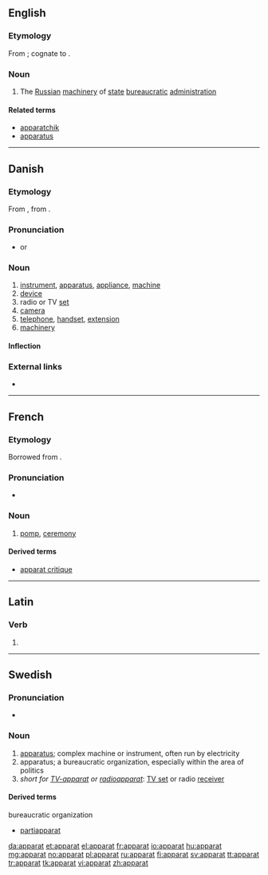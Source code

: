 ==English==

===Etymology===
From {{etyl|ru}} {{term|аппарат||[[apparatus]], apparat|sc=Cyrl|tr=apparát}}; cognate to {{term|apparatus|lang=en}}.

===Noun===
{{en-noun|s|-}}

# The [[Russian]] [[machinery]] of [[state]] [[bureaucratic]] [[administration]]

====Related terms====
* [[apparatchik]]
* [[apparatus]]

----

==Danish==

===Etymology===
From {{etyl|de|da}} {{term|Apparat||device, apparatus|lang=de}}, from {{etyl|la|da}} {{term|apparatus|apparātus|lang=la}}.

===Pronunciation===
* {{IPA|/aparat/|[ɑb̥ɑˈʁɑːˀd̥]|lang=da}} or {{IPA|/apərat/|[ɑb̥əˈʁɑːˀd̥]|lang=da}}

===Noun===
{{da-noun|et|er}}

# [[instrument]], [[apparatus]], [[appliance]], [[machine]]
# [[device]]
# radio or TV [[set]]
# [[camera]]
# [[telephone]], [[handset]], [[extension]]
# [[machinery]]

====Inflection====
{{da-noun-infl|et|er}}

===External links===
* {{pedialite|lang=da}}

----

==French==

===Etymology===
Borrowed from {{etyl|la|fr}} {{term|apparatus}}.

===Pronunciation===
* {{IPA|/apaʁa/|lang=fr}}

===Noun===
{{fr-noun|m}}

# [[pomp]], [[ceremony]]

====Derived terms====
* [[apparat critique]]

----

==Latin==

===Verb===
{{la-verb-form|apparat}}

# {{conjugation of|apparo|apparō|3|s|pres|act|ind|lang=la}}

----

==Swedish==

===Pronunciation===
* {{audio|Sv-en apparat.ogg|Audio}}

===Noun===
{{sv-noun|g=c}}
{{sv-noun-reg-er}}

# [[apparatus]]; complex machine or instrument, often run by electricity
# apparatus; a bureaucratic organization, especially within the area of politics
# ''short for [[TV-apparat]] or [[radioapparat]]'': [[TV set]] or radio [[receiver]]

====Derived terms====
;bureaucratic organization
* [[partiapparat]]

[[da:apparat]]
[[et:apparat]]
[[el:apparat]]
[[fr:apparat]]
[[io:apparat]]
[[hu:apparat]]
[[mg:apparat]]
[[no:apparat]]
[[pl:apparat]]
[[ru:apparat]]
[[fi:apparat]]
[[sv:apparat]]
[[tt:apparat]]
[[tr:apparat]]
[[tk:apparat]]
[[vi:apparat]]
[[zh:apparat]]